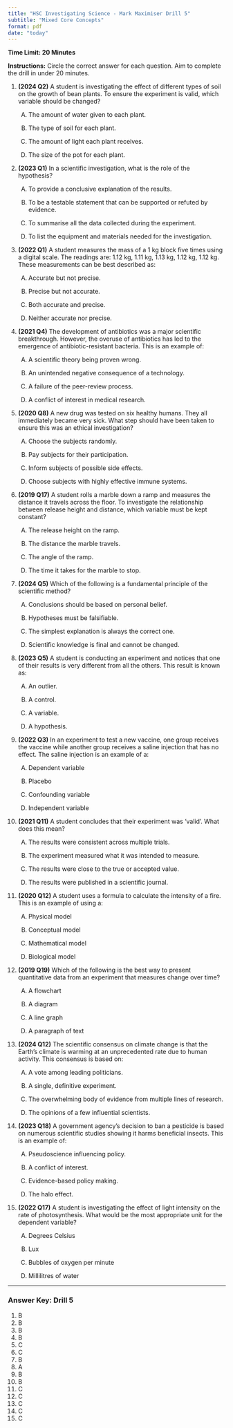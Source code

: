 ```yaml
---
title: "HSC Investigating Science - Mark Maximiser Drill 5"
subtitle: "Mixed Core Concepts"
format: pdf
date: "today"
---
```


**Time Limit: 20 Minutes**

**Instructions:** Circle the correct answer for each question. Aim to complete the drill in under 20 minutes.

1.  **(2024 Q2)** A student is investigating the effect of different types of soil on the growth of bean plants. To ensure the experiment is valid, which variable should be changed?

    (A) The amount of water given to each plant.

    (B) The type of soil for each plant.

    (C) The amount of light each plant receives.

    (D) The size of the pot for each plant.

2.  **(2023 Q1)** In a scientific investigation, what is the role of the hypothesis?

    (A) To provide a conclusive explanation of the results.

    (B) To be a testable statement that can be supported or refuted by evidence.

    (C) To summarise all the data collected during the experiment.

    (D) To list the equipment and materials needed for the investigation.

3.  **(2022 Q1)** A student measures the mass of a 1 kg block five times using a digital scale. The readings are: 1.12 kg, 1.11 kg, 1.13 kg, 1.12 kg, 1.12 kg. These measurements can be best described as:

    (A) Accurate but not precise.

    (B) Precise but not accurate.

    (C) Both accurate and precise.

    (D) Neither accurate nor precise.

4.  **(2021 Q4)** The development of antibiotics was a major scientific breakthrough. However, the overuse of antibiotics has led to the emergence of antibiotic-resistant bacteria. This is an example of:

    (A) A scientific theory being proven wrong.

    (B) An unintended negative consequence of a technology.

    (C) A failure of the peer-review process.

    (D) A conflict of interest in medical research.

5.  **(2020 Q8)** A new drug was tested on six healthy humans. They all immediately became very sick. What step should have been taken to ensure this was an ethical investigation?

    (A) Choose the subjects randomly.

    (B) Pay subjects for their participation.

    (C) Inform subjects of possible side effects.

    (D) Choose subjects with highly effective immune systems.

6.  **(2019 Q17)** A student rolls a marble down a ramp and measures the distance it travels across the floor. To investigate the relationship between release height and distance, which variable must be kept constant?

    (A) The release height on the ramp.

    (B) The distance the marble travels.

    (C) The angle of the ramp.

    (D) The time it takes for the marble to stop.

7.  **(2024 Q5)** Which of the following is a fundamental principle of the scientific method?

    (A) Conclusions should be based on personal belief.

    (B) Hypotheses must be falsifiable.

    (C) The simplest explanation is always the correct one.

    (D) Scientific knowledge is final and cannot be changed.

8.  **(2023 Q5)** A student is conducting an experiment and notices that one of their results is very different from all the others. This result is known as:

    (A) An outlier.

    (B) A control.

    (C) A variable.

    (D) A hypothesis.

9.  **(2022 Q3)** In an experiment to test a new vaccine, one group receives the vaccine while another group receives a saline injection that has no effect. The saline injection is an example of a:

    (A) Dependent variable

    (B) Placebo

    (C) Confounding variable

    (D) Independent variable

10. **(2021 Q11)** A student concludes that their experiment was 'valid'. What does this mean?

    (A) The results were consistent across multiple trials.

    (B) The experiment measured what it was intended to measure.

    (C) The results were close to the true or accepted value.

    (D) The results were published in a scientific journal.

11. **(2020 Q12)** A student uses a formula to calculate the intensity of a fire. This is an example of using a:

    (A) Physical model

    (B) Conceptual model

    (C) Mathematical model

    (D) Biological model

12. **(2019 Q19)** Which of the following is the best way to present quantitative data from an experiment that measures change over time?

    (A) A flowchart

    (B) A diagram

    (C) A line graph

    (D) A paragraph of text

13. **(2024 Q12)** The scientific consensus on climate change is that the Earth's climate is warming at an unprecedented rate due to human activity. This consensus is based on:

    (A) A vote among leading politicians.

    (B) A single, definitive experiment.

    (C) The overwhelming body of evidence from multiple lines of research.

    (D) The opinions of a few influential scientists.

14. **(2023 Q18)** A government agency's decision to ban a pesticide is based on numerous scientific studies showing it harms beneficial insects. This is an example of:

    (A) Pseudoscience influencing policy.

    (B) A conflict of interest.

    (C) Evidence-based policy making.

    (D) The halo effect.

15. **(2022 Q17)** A student is investigating the effect of light intensity on the rate of photosynthesis. What would be the most appropriate unit for the dependent variable?

    (A) Degrees Celsius

    (B) Lux

    (C) Bubbles of oxygen per minute

    (D) Millilitres of water

---
### Answer Key: Drill 5
1. B
2. B
3. B
4. B
5. C
6. C
7. B
8. A
9. B
10. B
11. C
12. C
13. C
14. C
15. C